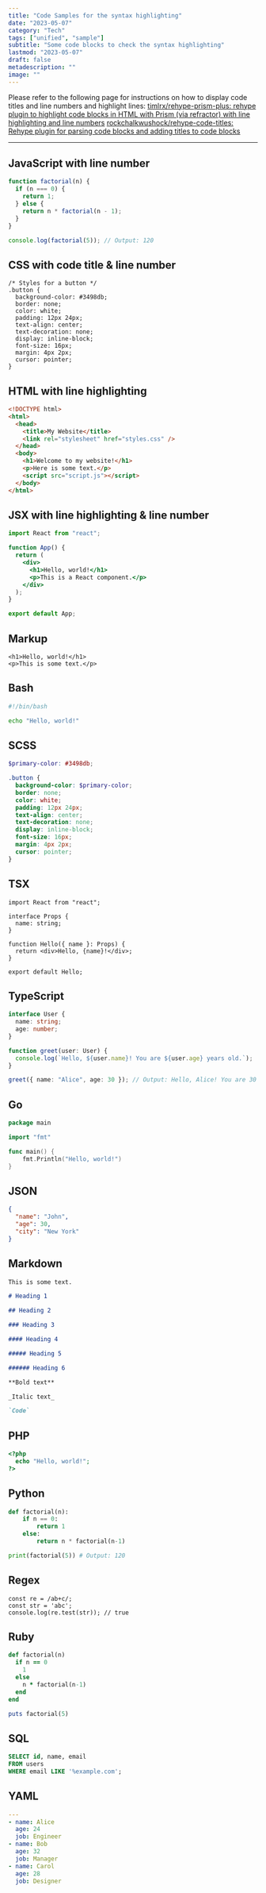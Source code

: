 ```yaml
---
title: "Code Samples for the syntax highlighting"
date: "2023-05-07"
category: "Tech"
tags: ["unified", "sample"]
subtitle: "Some code blocks to check the syntax highlighting"
lastmod: "2023-05-07"
draft: false
metadescription: ""
image: ""
---
```


Please refer to the following page for instructions on how to display code titles and line numbers and highlight lines:
[timlrx/rehype-prism-plus: rehype plugin to highlight code blocks in HTML with Prism (via refractor) with line highlighting and line numbers](https://github.com/timlrx/rehype-prism-plus)
[rockchalkwushock/rehype-code-titles: Rehype plugin for parsing code blocks and adding titles to code blocks](https://github.com/rockchalkwushock/rehype-code-rockchalkwushock/rehype-code-titles)

---

## JavaScript with line number

```javascript showLineNumbers
function factorial(n) {
  if (n === 0) {
    return 1;
  } else {
    return n * factorial(n - 1);
  }
}

console.log(factorial(5)); // Output: 120
```

## CSS with code title & line number

```css:title showLineNumbers
/* Styles for a button */
.button {
  background-color: #3498db;
  border: none;
  color: white;
  padding: 12px 24px;
  text-align: center;
  text-decoration: none;
  display: inline-block;
  font-size: 16px;
  margin: 4px 2px;
  cursor: pointer;
}
```

## HTML with line highlighting

```html {1,3-4}
<!DOCTYPE html>
<html>
  <head>
    <title>My Website</title>
    <link rel="stylesheet" href="styles.css" />
  </head>
  <body>
    <h1>Welcome to my website!</h1>
    <p>Here is some text.</p>
    <script src="script.js"></script>
  </body>
</html>
```

## JSX with line highlighting & line number

```jsx {2,4-6} showLineNumbers
import React from "react";

function App() {
  return (
    <div>
      <h1>Hello, world!</h1>
      <p>This is a React component.</p>
    </div>
  );
}

export default App;
```

## Markup

```markup
<h1>Hello, world!</h1>
<p>This is some text.</p>
```

## Bash

```bash
#!/bin/bash

echo "Hello, world!"
```

## SCSS

```scss
$primary-color: #3498db;

.button {
  background-color: $primary-color;
  border: none;
  color: white;
  padding: 12px 24px;
  text-align: center;
  text-decoration: none;
  display: inline-block;
  font-size: 16px;
  margin: 4px 2px;
  cursor: pointer;
}
```

## TSX

```tsx
import React from "react";

interface Props {
  name: string;
}

function Hello({ name }: Props) {
  return <div>Hello, {name}!</div>;
}

export default Hello;
```

## TypeScript

```typescript
interface User {
  name: string;
  age: number;
}

function greet(user: User) {
  console.log(`Hello, ${user.name}! You are ${user.age} years old.`);
}

greet({ name: "Alice", age: 30 }); // Output: Hello, Alice! You are 30 years old.
```

## Go

```go
package main

import "fmt"

func main() {
    fmt.Println("Hello, world!")
}
```

## JSON

```json
{
  "name": "John",
  "age": 30,
  "city": "New York"
}
```

## Markdown

```markdown
This is some text.

# Heading 1

## Heading 2

### Heading 3

#### Heading 4

##### Heading 5

###### Heading 6

**Bold text**

_Italic text_

`Code`
```

## PHP

```php
<?php
  echo "Hello, world!";
?>
```

## Python

```python
def factorial(n):
    if n == 0:
        return 1
    else:
        return n * factorial(n-1)

print(factorial(5)) # Output: 120
```

## Regex

```regex
const re = /ab+c/;
const str = 'abc';
console.log(re.test(str)); // true

```

## Ruby

```ruby
def factorial(n)
  if n == 0
    1
  else
    n * factorial(n-1)
  end
end

puts factorial(5)
```

## SQL

```sql
SELECT id, name, email
FROM users
WHERE email LIKE '%example.com';
```

## YAML

```yaml
---
- name: Alice
  age: 24
  job: Engineer
- name: Bob
  age: 32
  job: Manager
- name: Carol
  age: 28
  job: Designer
```

